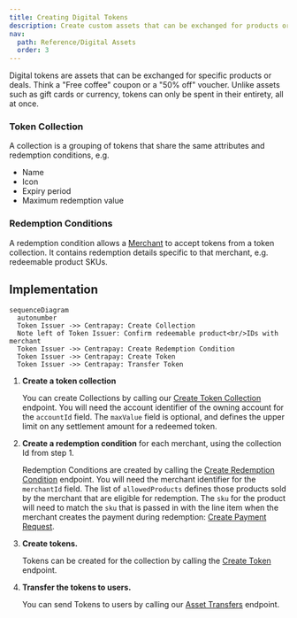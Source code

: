 ```yaml
---
title: Creating Digital Tokens
description: Create custom assets that can be exchanged for products or deals.
nav:
  path: Reference/Digital Assets
  order: 3
---
```


Digital tokens are assets that can be exchanged for specific products or deals. Think a "Free coffee" coupon or a "50% off" voucher.
Unlike assets such as gift cards or currency, tokens can only be spent in their entirety, all at once.

### Token Collection

A collection is a grouping of tokens that share the same attributes and redemption conditions, e.g.

- Name
- Icon
- Expiry period
- Maximum redemption value

### Redemption Conditions

A redemption condition allows a [Merchant](https://docs.centrapay.com/api/merchants) to accept tokens from a token collection.
It contains redemption details specific to that merchant, e.g. redeemable product SKUs.


## Implementation

``` mermaid
sequenceDiagram
  autonumber
  Token Issuer ->> Centrapay: Create Collection
  Note left of Token Issuer: Confirm redeemable product<br/>IDs with merchant
  Token Issuer ->> Centrapay: Create Redemption Condition
  Token Issuer ->> Centrapay: Create Token
  Token Issuer ->> Centrapay: Transfer Token
```

1. **Create a token collection**

   You can create Collections by calling our [Create Token Collection](https://docs.centrapay.com/api/tokens#create-token-collection-experimental) endpoint. You will need the account identifier of the owning account for the `accountId` field. The `maxValue` field is optional, and defines the upper limit on any settlement amount for a redeemed token.

2. **Create a redemption condition** for each merchant, using the collection Id from step 1.

   Redemption Conditions are created by calling the [Create Redemption Condition](https://docs.centrapay.com/api/tokens#create-redemption-condition-experimental) endpoint. You will need the merchant identifier for the `merchantId` field. The list of `allowedProducts` defines those products sold by the merchant that are eligible for redemption. The `sku` for the product will need to match the `sku` that is passed in with the line item when the merchant creates the payment during redemption: [Create Payment Request](https://docs.centrapay.com/api/payment-requests#create-a-payment-request).

3. **Create tokens.**

   Tokens can be created for the collection by calling the [Create Token](https://docs.centrapay.com/api/tokens#create-token-experimental) endpoint.

4. **Transfer the tokens to users.**

   You can send Tokens to users by calling our [Asset Transfers](https://docs.centrapay.com/api/asset-transfers#asset-transfer-create) endpoint.
